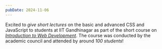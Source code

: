 ```yaml
---
pubDate: 2024-11-06
---
```


Excited to _give short lectures_ on the basic and advanced CSS and JavaScript to students at IIT Gandhinagar as part of the short course on _[Introduction to Web Development](https://intro-to-webd.web.app/)_. The course was conducted by the academic council and attended by around _100 students_!
